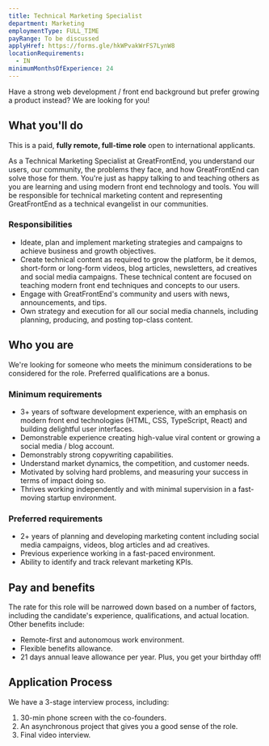 ```yaml
---
title: Technical Marketing Specialist
department: Marketing
employmentType: FULL_TIME
payRange: To be discussed
applyHref: https://forms.gle/hkWPvakWrFS7LynW8
locationRequirements:
  - IN
minimumMonthsOfExperience: 24
---
```


Have a strong web development / front end background but prefer growing a product instead? We are looking for you!

## What you'll do

This is a paid, **fully remote, full-time role** open to international applicants.

As a Technical Marketing Specialist at GreatFrontEnd, you understand our users, our community, the problems they face, and how GreatFrontEnd can solve those for them. You're just as happy talking to and teaching others as you are learning and using modern front end technology and tools. You will be responsible for technical marketing content and representing GreatFrontEnd as a technical evangelist in our communities.

### Responsibilities

- Ideate, plan and implement marketing strategies and campaigns to achieve business and growth objectives.
- Create technical content as required to grow the platform, be it demos, short-form or long-form videos, blog articles, newsletters, ad creatives and social media campaigns. These technical content are focused on teaching modern front end techniques and concepts to our users.
- Engage with GreatFrontEnd's community and users with news, announcements, and tips.
- Own strategy and execution for all our social media channels, including planning, producing, and posting top-class content.

## Who you are

We're looking for someone who meets the minimum considerations to be considered for the role. Preferred qualifications are a bonus.

### Minimum requirements

- 3+ years of software development experience, with an emphasis on modern front end technologies (HTML, CSS, TypeScript, React) and building delightful user interfaces.
- Demonstrable experience creating high-value viral content or growing a social media / blog account.
- Demonstrably strong copywriting capabilities.
- Understand market dynamics, the competition, and customer needs.
- Motivated by solving hard problems, and measuring your success in terms of impact doing so.
- Thrives working independently and with minimal supervision in a fast-moving startup environment.

### Preferred requirements

- 2+ years of planning and developing marketing content including social media campaigns, videos, blog articles and ad creatives.
- Previous experience working in a fast-paced environment.
- Ability to identify and track relevant marketing KPIs.

## Pay and benefits

The rate for this role will be narrowed down based on a number of factors, including the candidate's experience, qualifications, and actual location. Other benefits include:

- Remote-first and autonomous work environment.
- Flexible benefits allowance.
- 21 days annual leave allowance per year. Plus, you get your birthday off!

## Application Process

We have a 3-stage interview process, including:

1. 30-min phone screen with the co-founders.
1. An asynchronous project that gives you a good sense of the role.
1. Final video interview.
